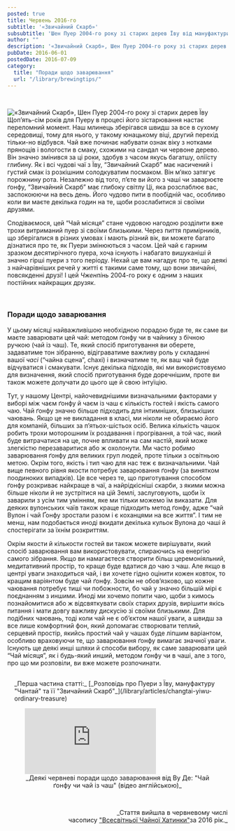 ```yaml
---
posted: true
title: Червень 2016-го
subtitle: '«Звичайний Скарб»'
subsubtitle: 'Шен Пуер 2004-го року зі старих дерев Їву від мануфактури "Чантай"'
author: ""
description: '«Звичайний Скарб», Шен Пуер 2004-го року зі старих дерев Їву від мануфактури "Чантай"'
pubDate: 2016-06-01
postedDate: 2016-07-09
category: 
  title: "Поради щодо заварювання"
  url: "/library/brewingtips/"
---
```



<p>&nbsp;</p>
<Image src={Image1}  class="float-right" alt="«Звичайний Скарб», Шен Пуер 2004-го року зі старих дерев Їву" /> Щоп’ять-сім років для Пуеру в процесі його зістарювання настає переломний момент. Наш млинець зберігався швидш за все в сухому середовищі, тому для нього, у такому юнацькому віці, другий перехід тільки-но відбувся. Чай вже починає набувати ознак віку з нотками прянощів і вологости в смаку, схожими на сандал чи червоне дерево. Він значно змінився за ці роки, здобув з часом якусь багатшу, оліїсту глибину. Як і всі чудові чаї з Їву, “Звичайний Скарб” має насичений і густий смак із розкішним солодкуватим посмаком. Він м’яко затягує порожнину рота. Незалежно від того, п’єте ви його з чаші чи заварюєте ґонфу, “Звичайний Скарб” має глибоку світлу Ці, яка розслаблює вас, заспокоюючи на весь день. Його чудово пити в пообідній час, особливо коли ви маєте декілька годин на те, щоби розслабитися зі своїми друзями.

Сподіваємося, цей “Чай місяця” стане чудовою нагодою розділити вже трохи витриманий пуер зі своїми близькими. Через пиття примірників, що зберігалися в різних умовах і мають різний вік, ви можете багато дізнатися про те, як Пуери змінюються з часом. Цей чай є гарним зразком десятирічного пуера, хоча існують і набагато вишуканіші й значно гірші пуери з того періоду. Нехай це вам нагадує про те, що деякі з найчарівніших речей у житті є такими саме тому, що вони звичайні, повсякденні друзі! І цей _Чженпінь_ 2004-го року є одним з наших постійних найкращих друзяк.

<p>&nbsp;</p>

### Поради щодо заварювання

У цьому місяці найважливішою необхідною порадою буде те, як саме ви маєте заварювати цей чай: методом ґонфу чи в чайнику з бічною ручкою (чай із чаш). Те, який спосіб приготування ви оберете, задаватиме тон зібранню, відіграватиме важливу роль у складанні вашої _часі_ (“чайна сцена”, chaxi) і визначатиме те, як ваш чай буде відчуватися і смакувати. Існує декілька підходів, які ми використовуємо для визначення, який спосіб приготування буде доречнішим, проте ви також можете долучати до цього ще й свою інтуїцію.

Тут, у нашому Центрі, найочевиднішими визначальними факторами у виборі між чаєм ґонфу й чаєм із чаш є кількість гостей і якість самого чаю. Чай ґонфу значно більше підходить для інтимніших, близькіших чаювань. Якщо це не викладання в класі, ми ніколи не обираємо його для компаній, більших за п’ятьох-шістьох осіб. Велика кількість чашок робить трохи моторошним їх роздавання і прогрівання, а той час, який буде витрачатися на це, почне впливати на сам настій, який може злегкістю перезаваритися або ж охолонути. Ми часто робимо заварювання ґонфу для великих груп людей, проте тільки з освітньою метою. Окрім того, якість і тип чаю для нас теж є визначальними. Чай вище певного рівня якости потребує заварювання ґонфу (за винятком поодиноких випадків). Це все через те, що приготування способом ґонфу розкриває найкраще в чаї, а найрідкісніші скарби, з якими можна більше ніколи й не зустрітися на цій Землі, заслуговують, щоби їх заварили з усім тим умінням, яке ми тільки можемо їм виказати. Для деяких вулонських чаїв також краще підходить метод ґонфу, адже “чай Вулон і чай Ґонфу зростали разом і є коханцями на все життя”. І тим не менш, нам подобається иноді вкидати декілька кульок Вулона до чаші й спостерігати за їхнім розкриттям.

Окрім якости й кількости гостей ви також можете вирішувати, який спосіб заварювання вам використовувати, спираючись на енергію самого зібрання. Якщо ви намагаєтеся створити більш церемоніяльний, медитативний простір, то краще буде вдатися до чаю з чаш. Але якщо в центрі уваги знаходиться чай, і ви хочете гідно оцінити кожен ковток, то кращим варіянтом буде чай ґонфу. Зовсім не обов’язково, що кожне чаювання потребує тиші чи побожности, бо чай у значно більшій мірі є поєднанням з иншими. Иноді ми хочемо попити чаю, щоби з кимось познайомитися або ж відсвяткувати своїх старих друзів, вирішити якісь питання і мати довгу важливу дискусію зі своїми близькими. Для подібних чаювань, тоді коли чай не є об’єктом нашої уваги, а швидш за все лише комфортний фон, який допомагає створювати теплий, серцевий простір, якийсь простий чай у чашах буде ліпшим варіантом, особливо враховуючи те, що заварювання ґонфу вимагає значної уваги. Існують ще деякі инші шляхи й способи вибору, як саме заварювати цей “Чай місяця”, як і будь-який инший, методом ґонфу чи в чаші, але з того, про що ми розповіли, ви вже можете розпочинати.

<section style="padding: 1rem 0 0 1rem;">
    _Перша частина статті:_ [_Розповідь про Пуери з Їву, мануфактуру "Чантай" та її "Звичайний Скарб"_](/library/articles/changtai-yiwu-ordinary-treasure)
</section>
    <figure>
        <iframe class="align-center" src="https://www.youtube.com/embed/5oTEy20JpyM?si=RvP3-103TBXSw25b" title="YouTube video player" frameborder="0" allow="accelerometer; autoplay; clipboard-write; encrypted-media; gyroscope; picture-in-picture; web-share" referrerpolicy="strict-origin-when-cross-origin" allowfullscreen></iframe>
        <figcaption style="font-size: 0.9rem; text-align: center;">
            _Деякі червневі поради щодо заварювання від Ву Де: "Чай ґонфу чи чай із чаш" (відео англійською)_
        </figcaption>
    </figure>

<p>&nbsp;</p>
<p align="right" style="font-size: 0.9rem;">_Стаття вийшла в червневому числі<br />часопису <a title="globalteahut.org" href="http://www.globalteahut.org/" target="blank" rel="noopener">"Всесвітньої Чайної Хатинки"</a>за 2016 рік._</p>